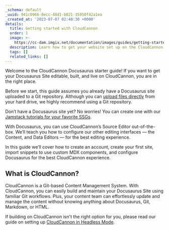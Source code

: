 ```yaml
---
_schema: default
_uuid: 941c0966-8ecc-48d1-b821-35950f42a1ea
_created_at: '2023-07-07 02:40:30 +0000'
details:
  title: Getting started with CloudCannon
  order: 1
  image: >-
    https://cc-dam.imgix.net/documentation/images/guides/getting-started/guide-thumbnails/CloudCannon-Getting-Started-Thumbnail-Docusaurus.png
  description: Learn how to get your website set up on the CloudCannon Docusaurus CMS.
  tags: []
  related_links: []
---
```

Welcome to the CloudCannon Docusaurus starter guide! If you want to get your Docusaurus Site editable, built, and live on CloudCannon, you are in the right place.

Before we start, this guide assumes you already have a Docusaurus site uploaded to a Git repository. Although you can <a target="_blank" rel="noopener" href="https://cloudcannon.com/documentation/articles/create-a-site-with-direct-upload/">upload files directly</a> from your hard drive, we highly recommend using a Git repository.

Don’t have a Docusaurus site yet? No worries! You can create one with our <a target="_blank" rel="noopener" href="https://cloudcannon.com/tutorials/">Jamstack tutorials for your favorite SSGs</a>.

With Docusaurus, you can use CloudCannon’s Source Editor out-of-the-box. We’ll teach you how to configure our other editing interfaces — the Content, and Data Editors — for the best editing experience.

In this guide we’ll cover how to create an account, create your first site, import snippets to use custom MDX components, and configure Docusaurus for the best CloudCannon experience.

## What is CloudCannon?

CloudCannon is a Git-based Content Management System. With CloudCannon, you can easily build and maintain your Docusaurus Site using familiar Git workflows. Plus, your content team can effortlessly update and manage the content without knowing anything about Docusaurus, Git, Markdown, or HTML.

If building on CloudCannon isn't the right option for you, please read our guide on setting up [CloudCannon in Headless Mode](/documentation/guides/headless-starter-guide/).